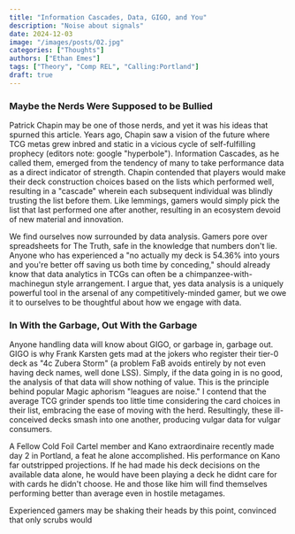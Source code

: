 ```yaml
---
title: "Information Cascades, Data, GIGO, and You"
description: "Noise about signals"
date: 2024-12-03
image: "/images/posts/02.jpg"
categories: ["Thoughts"]
authors: ["Ethan Emes"]
tags: ["Theory", "Comp REL", "Calling:Portland"]
draft: true
---
```


### Maybe the Nerds Were Supposed to be Bullied

Patrick Chapin may be one of those nerds, and yet it was his ideas that spurned this article. Years ago, Chapin saw a vision of the future where TCG metas grew inbred and static in a vicious cycle of self-fulfilling prophecy (editors note: google "hyperbole"). Information Cascades, as he called them, emerged from the tendency of many to take performance data as a direct indicator of strength. Chapin contended that players would make their deck construction choices based on the lists which performed well, resulting in a "cascade" wherein each subsequent individual was blindly trusting the list before them. Like lemmings, gamers would simply pick the list that last performed one after another, resulting in an ecosystem devoid of new material and innovation.

We find ourselves now surrounded by data analysis. Gamers pore over spreadsheets for The Truth, safe in the knowledge that numbers don't lie. Anyone who has experienced a "no actually my deck is 54.36% into yours and you're better off saving us both time by conceding," should already know that data analytics in TCGs can often be a chimpanzee-with-machinegun style arrangement. I argue that, yes data analysis is a uniquely powerful tool in the arsenal of any competitively-minded gamer, but we owe it to ourselves to be thoughtful about how we engage with data.

### In With the Garbage, Out With the Garbage 

Anyone handling data will know about GIGO, or garbage in, garbage out. GIGO is why Frank Karsten gets mad at the jokers who register their tier-0 deck as "4c Zubera Storm" (a problem FaB avoids entirely by not even having deck names, well done LSS). Simply, if the data going in is no good, the analysis of that data will show nothing of value. This is the principle behind popular Magic aphorism "leagues are noise." I contend that the average TCG grinder spends too little time considering the card choices in their list, embracing the ease of moving with the herd. Resultingly, these ill-conceived decks smash into one another, producing vulgar data for vulgar consumers.

A Fellow Cold Foil Cartel member and Kano extraordinaire recently made day 2 in Portland, a feat he alone accomplished. His performance on Kano far outstripped projections. If he had made his deck decisions on the available data alone, he would have been playing a deck he didnt care for with cards he didn't choose. He and those like him will find themselves performing better than average even in hostile metagames. 

Experienced gamers may be shaking their heads by this point, convinced that only scrubs would 
